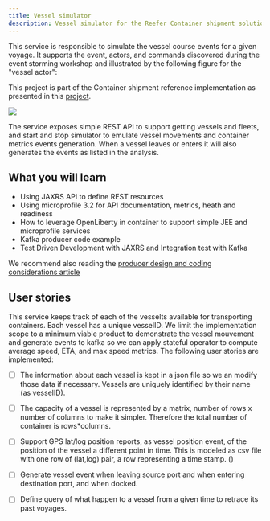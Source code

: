 ```yaml
---
title: Vessel simulator
description: Vessel simulator for the Reefer Container shipment solution
---
```


<PageDescription>
This service is responsible to simulate the vessel course events for a given voyage. It supports the event, actors, and commands discovered during the event storming workshop and illustrated by the following figure for the "vessel actor":
</PageDescription>

This project is part of the Container shipment reference implementation as presented in this [project](https://ibm-cloud-architecture.github.io/refarch-kc).


![](https://github.com/ibm-cloud-architecture/refarch-kc/blob/master/analysis/vessel-dom-cmd3.png)

The service exposes simple REST API to support getting vessels and fleets, and start and stop simulator to emulate vessel movements and container metrics events generation. When a vessel leaves or enters it will also generates the events as listed in the analysis.



## What you will learn

* Using JAXRS API to define REST resources
* Using microprofile 3.2 for API documentation, metrics, heath and readiness
* How to leverage OpenLiberty in container to support simple JEE and microprofile services
* Kafka producer code example
* Test Driven Development with JAXRS and Integration test with Kafka

We recommend also reading the [producer design and coding considerations article](https://github.com/ibm-cloud-architecture/refarch-eda/blob/master/docs/kafka/producers.md)

## User stories

This service keeps track of each of the vesselts available for transporting containers. Each vessel has a unique vesselID. We limit the implementation scope to a minimum viable product to demonstrate the vessel mouvement and generate events to kafka so we can apply stateful operator to compute average speed, ETA, and max speed metrics. The following user stories are implemented:

* [ ] The information about each vessel is kept in a json file so we an modify those data if necessary. Vessels are uniquely identified by their name (as vesselID).
* [ ] The capacity of a vessel is represented by a matrix, number of rows x number of columns to make it simpler. Therefore the total number of container is rows*columns.
* [ ] Support GPS lat/log position reports, as vessel position event, of the position of the vessel a different point in time. This is modeled as csv file with one row of (lat,log) pair, a row representing a time stamp. ()
* [ ] Generate vessel event when leaving source port and when entering destination port, and when docked.
* [ ] Define query of what happen to a vessel from a given time to retrace its past voyages.

